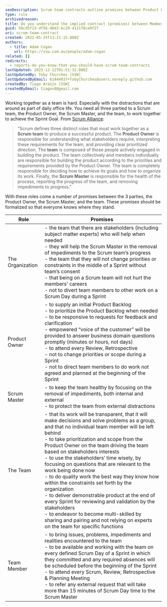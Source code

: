 ```yaml
---
seoDescription: Scrum team contracts outline promises between Product Owner, Scrum Master, and team members for successful collaboration and delivery of product goals.
type: rule
archivedreason:
title: Do you understand the implied contract (promises) between Members of the Scrum Team?
guid: 50cd5f13-df56-40d3-bc29-4121f8ce9f27
uri: scrum-team-contract
created: 2022-05-25T13:21:15.000Z
authors:
  - title: Adam Cogan
    url: https://ssw.com.au/people/adam-cogan
related: []
redirects:
  - reports-do-you-know-that-you-should-have-scrum-team-contracts
lastUpdated: 2023-12-12T01:51:32.000Z
lastUpdatedBy: Toby Churches [SSW]
lastUpdatedByEmail: 61444937+TobyChurches@users.noreply.github.com
createdBy: Tiago Araújo [SSW]
createdByEmail: tiagov8@gmail.com
---
```


Working together as a team is hard. Especially with the distractions that are around as part of daily office life. You need all three partied to a Scrum team, the Product Owner, the Scrum Master, and the team, to work together to achieve the Sprint Goal.
From [Scrum Alliance](https://www.scrumalliance.org/):

> "Scrum defines three distinct roles that must work together as a **Scrum team** to produce a successful product. The **Product Owner** is responsible for understanding what stakeholders require, interpreting these requirements for the team, and providing clear prioritized direction. The **team** is composed of those people actively engaged in building the product. The team collectively and members individually are responsible for building the product according to the priorities and requirements provided by the Product Owner. The team is completely responsible for deciding how to achieve its goals and how to organize its work. Finally, the **Scrum Master** is responsible for the health of the process, reporting the progress of the team, and removing impediments to progress."

With these roles come a number of promises between the 3 parties, the Product Owner, the Scrum Master, and the team. These promises should be formalized so that everyone knows where they stand.

| **Role**         | **Promises**                                                                                                                                                                                                                                                                                                                                                                                                                                                                                                                                                                                                                                                                                                                                                       |
| ---------------- | ------------------------------------------------------------------------------------------------------------------------------------------------------------------------------------------------------------------------------------------------------------------------------------------------------------------------------------------------------------------------------------------------------------------------------------------------------------------------------------------------------------------------------------------------------------------------------------------------------------------------------------------------------------------------------------------------------------------------------------------------------------------ |
| The Organization | - the team that there are stakeholders (including subject matter experts) who will help when needed <br> - they will help the Scrum Master in the removal of impediments to the Scrum team’s progress <br> - the team that they will not change priorities or constraints in the middle of a Sprint without team’s consent <br> - that being on a Scrum team will not hurt the members’ careers <br> - not to divert team members to other work on a Scrum Day during a Sprint                                                                                                                                                                                                                                                                                     |
| Product Owner    | - to supply an initial Product Backlog <br> - to prioritize the Product Backlog when needed <br> - to be responsive to requests for feedback and clarification <br> - empowered “voice of the customer” will be provided to answer business domain questions promptly (minutes or hours, not days) <br> - to attend every Review, Retrospective <br> - not to change priorities or scope during a Sprint <br> - not to direct team members to do work not agreed and planned at the beginning of the Sprint                                                                                                                                                                                                                                                        |
| Scrum Master     | - to keep the team healthy by focusing on the removal of impediments, both internal and external <br> - to protect the team from external distractions                                                                                                                                                                                                                                                                                                                                                                                                                                                                                                                                                                                                             |
| The Team         | - that its work will be transparent, that it will make decisions and solve problems as a group, and that no individual team member will be left behind <br> - to take prioritization and scope from the Product Owner on the team driving the team based on stakeholders interests <br> - to use the stakeholders’ time wisely, by focusing on questions that are relevant to the work being done now <br> - to do quality work the best way they know how within the constraints set forth by the organization <br> - to deliver demonstrable product at the end of every Sprint for reviewing and validation by the stakeholders <br> - to endeavor to become multi-skilled by sharing and pairing and not relying on experts on the team for specific functions |
| Team Member      | - to bring issues, problems, impediments and realities encountered to the team <br> - to be available and working with the team on every defined Scrum Day of a Sprint in which they committed and any required absences will be scheduled before the beginning of the Sprint <br> - to attend every Scrum, Review, Retrospective &amp; Planning Meeting <br> - to refer any external request that will take more than 15 minutes of Scrum Day time to the Scrum Master                                                                                                                                                                                                                                                                                            |
